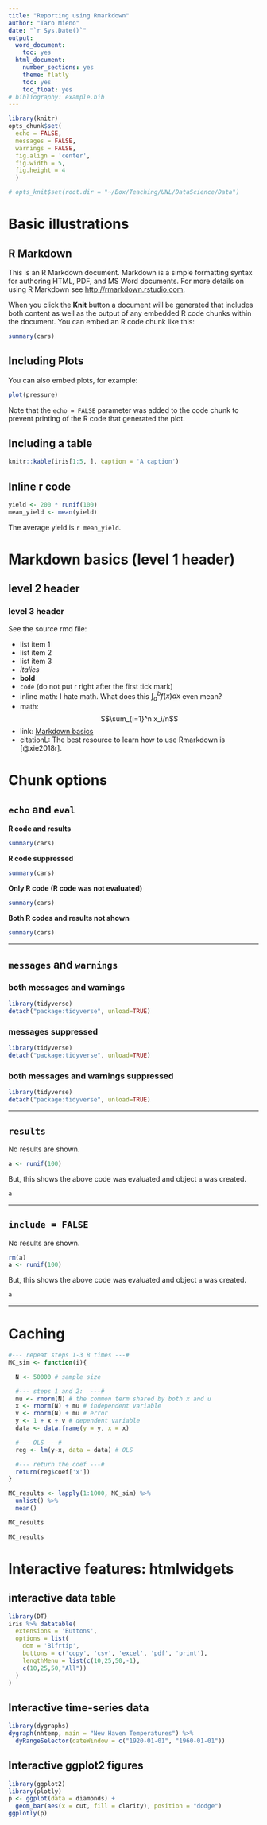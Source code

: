 ```yaml
---
title: "Reporting using Rmarkdown"
author: "Taro Mieno"
date: "`r Sys.Date()`"
output:
  word_document:
    toc: yes
  html_document:
    number_sections: yes
    theme: flatly
    toc: yes
    toc_float: yes
# bibliography: example.bib
---
```


```r
library(knitr)
opts_chunk$set(
  echo = FALSE,
  messages = FALSE,
  warnings = FALSE,
  fig.align = 'center',
  fig.width = 5,
  fig.height = 4
  ) 

# opts_knit$set(root.dir = "~/Box/Teaching/UNL/DataScience/Data")
```


# Basic illustrations

## R Markdown

This is an R Markdown document. Markdown is a simple formatting syntax for authoring HTML, PDF, and MS Word documents. For more details on using R Markdown see <http://rmarkdown.rstudio.com>.

When you click the **Knit** button a document will be generated that includes both content as well as the output of any embedded R code chunks within the document. You can embed an R code chunk like this:

```r
summary(cars)
```

## Including Plots

You can also embed plots, for example:

```r
plot(pressure)
```

Note that the `echo = FALSE` parameter was added to the code chunk to prevent printing of the R code that generated the plot.

## Including a table

```r
knitr::kable(iris[1:5, ], caption = 'A caption')	
```

## Inline r code

```r
yield <- 200 * runif(100)
mean_yield <- mean(yield)
```

The average yield is `r mean_yield`.

# Markdown basics (level 1 header)

## level 2 header

### level 3 header

See the source rmd file:

+ list item 1
+ list item 2
+ list item 3
+ *italics*
+ **bold**
+ `code` (do not put r right after the first tick mark)
+ inline math: I hate math. What does this $\int_a^b f(x)dx$ even mean?
+ math: $$\sum_{i=1}^n x_i/n$$
+ link: [Markdown basics](https://rmarkdown.rstudio.com/lesson-8.html)
+ citationL: The best resource to learn how to use Rmarkdown is [@xie2018r].

# Chunk options 

## `echo` and `eval`

**R code and results** 

```r
summary(cars)
```

**R code suppressed** 

```r
summary(cars)
```

**Only R code (R code was not evaluated)**

```r
summary(cars)
```

**Both R codes and results not shown**

```r
summary(cars)
```

---

## `messages` and `warnings`

### both messages and warnings

```r
library(tidyverse)
detach("package:tidyverse", unload=TRUE)
```

### messages suppressed

```r
library(tidyverse)
detach("package:tidyverse", unload=TRUE)
```

### both messages and warnings suppressed

```r
library(tidyverse)
detach("package:tidyverse", unload=TRUE)
```

---

## `results`

No results are shown.

```r
a <- runif(100)
```

But, this shows the above code was evaluated and object `a` was created.

```r
a
```

---

## `include = FALSE`

No results are shown.

```r
rm(a)
a <- runif(100)
```

But, this shows the above code was evaluated and object `a` was created.

```r
a
```

---

# Caching

```r
#--- repeat steps 1-3 B times ---#
MC_sim <- function(i){

  N <- 50000 # sample size

  #--- steps 1 and 2:  ---#
  mu <- rnorm(N) # the common term shared by both x and u
  x <- rnorm(N) + mu # independent variable
  v <- rnorm(N) + mu # error
  y <- 1 + x + v # dependent variable
  data <- data.frame(y = y, x = x)

  #--- OLS ---# 
  reg <- lm(y~x, data = data) # OLS

  #--- return the coef ---#
  return(reg$coef['x'])
}

MC_results <- lapply(1:1000, MC_sim) %>% 
  unlist() %>% 
  mean()

MC_results
```

```r
MC_results
```


# Interactive features: htmlwidgets

## interactive data table  

```r
library(DT)
iris %>% datatable(
  extensions = 'Buttons',
  options = list(
    dom = 'Blfrtip',
    buttons = c('copy', 'csv', 'excel', 'pdf', 'print'),
    lengthMenu = list(c(10,25,50,-1),
    c(10,25,50,"All"))
  )
)
```

## Interactive time-series data

```r
library(dygraphs)
dygraph(nhtemp, main = "New Haven Temperatures") %>% 
  dyRangeSelector(dateWindow = c("1920-01-01", "1960-01-01")) 
```

## Interactive ggplot2 figures

```r
library(ggplot2)
library(plotly)
p <- ggplot(data = diamonds) +
  geom_bar(aes(x = cut, fill = clarity), position = "dodge") 
ggplotly(p) 
```
